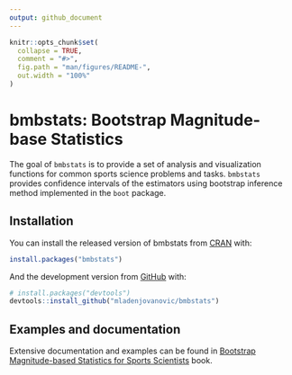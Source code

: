 ```yaml
---
output: github_document
---
```


<!-- README.md is generated from README.Rmd. Please edit that file -->

```r
knitr::opts_chunk$set(
  collapse = TRUE,
  comment = "#>",
  fig.path = "man/figures/README-",
  out.width = "100%"
)
```

# bmbstats: Bootstrap Magnitude-base Statistics

<!-- badges: start -->
<!-- badges: end -->

The goal of `bmbstats` is to provide a set of analysis and visualization functions for common sports science problems and tasks. `bmbstats` provides confidence intervals of the estimators using bootstrap inference method implemented in the `boot` package. 

## Installation

You can install the released version of bmbstats from [CRAN](https://CRAN.R-project.org) with:

``` r
install.packages("bmbstats")
```

And the development version from [GitHub](https://github.com/) with:

``` r
# install.packages("devtools")
devtools::install_github("mladenjovanovic/bmbstats")
```

## Examples and documentation

Extensive documentation and examples can be found in [Bootstrap Magnitude-based Statistics for Sports Scientists](https://mladenjovanovic.github.io/bmbstats-book/) book. 
